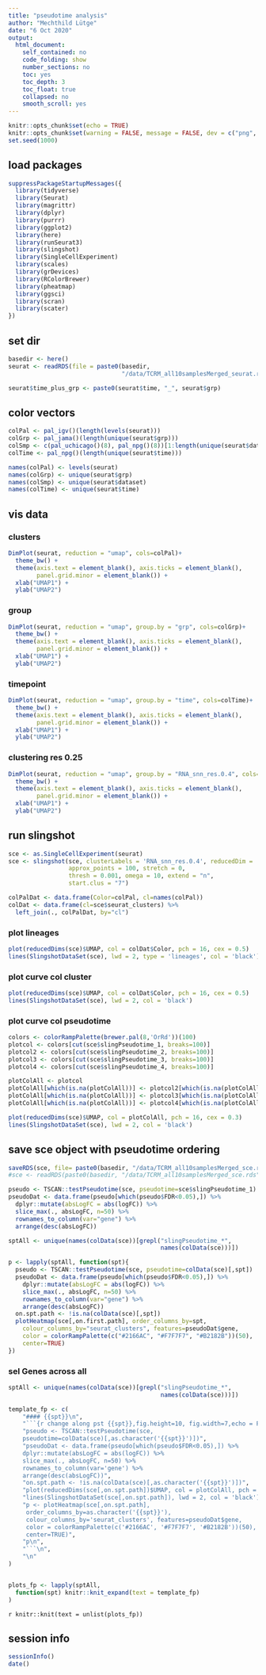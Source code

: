 ```yaml
---
title: "pseudotime analysis"
author: "Mechthild Lütge"
date: "6 Oct 2020"
output:
  html_document:
    self_contained: no
    code_folding: show
    number_sections: no
    toc: yes
    toc_depth: 3
    toc_float: true
    collapsed: no
    smooth_scroll: yes
---
```


```r
knitr::opts_chunk$set(echo = TRUE)
knitr::opts_chunk$set(warning = FALSE, message = FALSE, dev = c("png", "pdf"))
set.seed(1000)
```

## load packages
```r
suppressPackageStartupMessages({
  library(tidyverse)
  library(Seurat)
  library(magrittr)
  library(dplyr)
  library(purrr)
  library(ggplot2)
  library(here)
  library(runSeurat3)
  library(slingshot)
  library(SingleCellExperiment)
  library(scales)
  library(grDevices)
  library(RColorBrewer)
  library(pheatmap)
  library(ggsci)
  library(scran)
  library(scater)
})

```

## set dir
```r
basedir <- here()
seurat <- readRDS(file = paste0(basedir, 
                                "/data/TCRM_all10samplesMerged_seurat.rds"))

seurat$time_plus_grp <- paste0(seurat$time, "_", seurat$grp)
```

## color vectors
```r

colPal <- pal_igv()(length(levels(seurat)))
colGrp <- pal_jama()(length(unique(seurat$grp)))
colSmp <- c(pal_uchicago()(8), pal_npg()(8))[1:length(unique(seurat$dataset))]
colTime <- pal_npg()(length(unique(seurat$time)))

names(colPal) <- levels(seurat)
names(colGrp) <- unique(seurat$grp)
names(colSmp) <- unique(seurat$dataset)
names(colTime) <- unique(seurat$time)

```

## vis data {.tabset}
### clusters
```r
DimPlot(seurat, reduction = "umap", cols=colPal)+
  theme_bw() +
  theme(axis.text = element_blank(), axis.ticks = element_blank(), 
        panel.grid.minor = element_blank()) +
  xlab("UMAP1") +
  ylab("UMAP2")


```

### group
```r

DimPlot(seurat, reduction = "umap", group.by = "grp", cols=colGrp)+
  theme_bw() +
  theme(axis.text = element_blank(), axis.ticks = element_blank(), 
        panel.grid.minor = element_blank()) +
  xlab("UMAP1") +
  ylab("UMAP2")

```

### timepoint
```r

DimPlot(seurat, reduction = "umap", group.by = "time", cols=colTime)+
  theme_bw() +
  theme(axis.text = element_blank(), axis.ticks = element_blank(), 
        panel.grid.minor = element_blank()) +
  xlab("UMAP1") +
  ylab("UMAP2")


```

### clustering res 0.25
```r

DimPlot(seurat, reduction = "umap", group.by = "RNA_snn_res.0.4", cols=colPal)+
  theme_bw() +
  theme(axis.text = element_blank(), axis.ticks = element_blank(), 
        panel.grid.minor = element_blank()) +
  xlab("UMAP1") +
  ylab("UMAP2")


```




## run slingshot {.tabset}
```r

sce <- as.SingleCellExperiment(seurat)
sce <- slingshot(sce, clusterLabels = 'RNA_snn_res.0.4', reducedDim = 'UMAP',
                 approx_points = 100, stretch = 0,
                 thresh = 0.001, omega = 10, extend = "n",
                 start.clus = "7")

colPalDat <- data.frame(Color=colPal, cl=names(colPal))
colDat <- data.frame(cl=sce$seurat_clusters) %>% 
  left_join(., colPalDat, by="cl")


```


### plot lineages
```r

plot(reducedDims(sce)$UMAP, col = colDat$Color, pch = 16, cex = 0.5)
lines(SlingshotDataSet(sce), lwd = 2, type = 'lineages', col = 'black')

```


### plot curve col cluster
```r

plot(reducedDims(sce)$UMAP, col = colDat$Color, pch = 16, cex = 0.5)
lines(SlingshotDataSet(sce), lwd = 2, col = 'black')


```

### plot curve col pseudotime
```r

colors <- colorRampPalette(brewer.pal(8,'OrRd'))(100)
plotcol <- colors[cut(sce$slingPseudotime_1, breaks=100)]
plotcol2 <- colors[cut(sce$slingPseudotime_2, breaks=100)]
plotcol3 <- colors[cut(sce$slingPseudotime_3, breaks=100)]
plotcol4 <- colors[cut(sce$slingPseudotime_4, breaks=100)]

plotColAll <- plotcol
plotColAll[which(is.na(plotColAll))] <- plotcol2[which(is.na(plotColAll))]
plotColAll[which(is.na(plotColAll))] <- plotcol3[which(is.na(plotColAll))]
plotColAll[which(is.na(plotColAll))] <- plotcol4[which(is.na(plotColAll))]

plot(reducedDims(sce)$UMAP, col = plotColAll, pch = 16, cex = 0.3)
lines(SlingshotDataSet(sce), lwd = 2, col = 'black')

```

## save sce object with pseudotime ordering
```r
saveRDS(sce, file= paste0(basedir, "/data/TCRM_all10samplesMerged_sce.rds"))
#sce <- readRDS(paste0(basedir, "/data/TCRM_all10samplesMerged_sce.rds"))

```


```r
pseudo <- TSCAN::testPseudotime(sce, pseudotime=sce$slingPseudotime_1)
pseudoDat <- data.frame(pseudo[which(pseudo$FDR<0.05),]) %>%
  dplyr::mutate(absLogFC = abs(logFC)) %>% 
  slice_max(., absLogFC, n=50) %>% 
  rownames_to_column(var="gene") %>% 
  arrange(desc(absLogFC))

sptAll <- unique(names(colData(sce))[grepl("slingPseudotime_*",
                                           names(colData(sce)))])

p <- lapply(sptAll, function(spt){
  pseudo <- TSCAN::testPseudotime(sce, pseudotime=colData(sce)[,spt])
  pseudoDat <- data.frame(pseudo[which(pseudo$FDR<0.05),]) %>%
    dplyr::mutate(absLogFC = abs(logFC)) %>% 
    slice_max(., absLogFC, n=50) %>% 
    rownames_to_column(var="gene") %>% 
    arrange(desc(absLogFC))
  on.spt.path <- !is.na(colData(sce)[,spt])
  plotHeatmap(sce[,on.first.path], order_columns_by=spt, 
    colour_columns_by="seurat_clusters", features=pseudoDat$gene, 
    color = colorRampPalette(c("#2166AC", "#F7F7F7", "#B2182B"))(50),
    center=TRUE)
})


```


### sel Genes across all {.tabset}
```r

sptAll <- unique(names(colData(sce))[grepl("slingPseudotime_*",
                                           names(colData(sce)))])

template_fp <- c(
    "#### {{spt}}\n",
    "```{r change along pst {{spt}},fig.height=10, fig.width=7,echo = FALSE}\n",
    "pseudo <- TSCAN::testPseudotime(sce,
    pseudotime=colData(sce)[,as.character('{{spt}}')])",
    "pseudoDat <- data.frame(pseudo[which(pseudo$FDR<0.05),]) %>%
    dplyr::mutate(absLogFC = abs(logFC)) %>% 
    slice_max(., absLogFC, n=50) %>% 
    rownames_to_column(var='gene') %>% 
    arrange(desc(absLogFC))",
    "on.spt.path <- !is.na(colData(sce)[,as.character('{{spt}}')])",
    "plot(reducedDims(sce[,on.spt.path])$UMAP, col = plotColAll, pch = 16, cex = 0.3)",
    "lines(SlingshotDataSet(sce[,on.spt.path]), lwd = 2, col = 'black')",
    "p <- plotHeatmap(sce[,on.spt.path],
     order_columns_by=as.character('{{spt}}'), 
     colour_columns_by='seurat_clusters', features=pseudoDat$gene, 
     color = colorRampPalette(c('#2166AC', '#F7F7F7', '#B2182B'))(50),
     center=TRUE)",
    "p\n",
    "```\n",
    "\n"
)


plots_fp <- lapply(sptAll, 
  function(spt) knitr::knit_expand(text = template_fp)
)

```

`r knitr::knit(text = unlist(plots_fp))`


## session info
```r
sessionInfo()
date()
```

